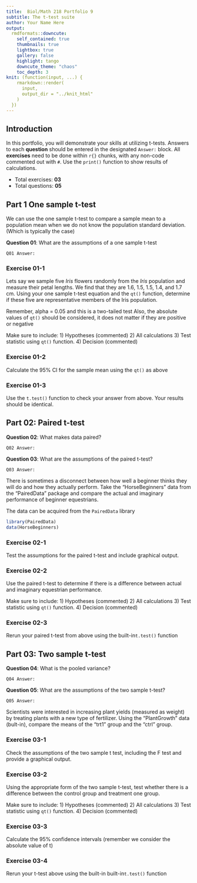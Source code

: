 ```yaml
---
title:  Biol/Math 218 Portfolio 9
subtitle: The t-test suite
author: Your Name Here
output:
  rmdformats::downcute:
    self_contained: true
    thumbnails: true
    lightbox: true
    gallery: false
    highlight: tango
    downcute_theme: "chaos"
    toc_depth: 3
knit: (function(input, ...) {
    rmarkdown::render(
      input,
      output_dir = "../knit_html"
    )
  })
---
```


## Introduction 
In this portfolio, you will demonstrate your skills at utilizing t-tests.
Answers to each **question** should be entered in the 
designated `Answer:` block. All **exercises** need to be done within `r{}` chunks, with any 
non-code commented out with `#`. Use the `print()` function to show results of calculations.

- Total exercises: **03**
- Total questions: **05**

## Part 1 One sample t-test 

We can use the one sample t-test to compare a sample mean to a population mean when
we do not know the population standard deviation. (Which is typically the case)

**Question 01**: What are the assumptions of a one sample t-test

`Q01 Answer:`

### Exercise 01-1
Lets say we sample five *Iris* flowers randomly from the *Iris* population and 
measure their petal lengths. We find that they are 1.6, 1.5, 1.5, 1.4, and 1.7
cm. Using your one sample t-test equation and the `qt()` function, 
determine if these five are representative members of the Iris population. 

Remember, alpha = 0.05 and this is a two-tailed test
Also, the absolute values of `qt()` should be considered, it does not matter
if they are positive or negative

Make sure to include:
1) Hypotheses (commented)
2) All calculations
3) Test statistic using `qt()` function. 
4) Decision (commented)

### Exercise 01-2

Calculate the 95% CI for the sample mean using the `qt()` as above

### Exercise 01-3
Use the `t.test()` function to check your answer from above. Your 
results should be identical.

## Part 02: Paired t-test

**Question 02**: What makes data paired?

`Q02 Answer:`

**Question 03**: What are the assumptions of the paired t-test?

`Q03 Answer:`

There is sometimes a disconnect between how well a beginner thinks they will do and how 
they actually perform. Take the "HorseBeginners" data 
from the "PairedData" package and compare the actual and imaginary performance of 
beginner equestrians. 


The data can be acquired from the `PairedData` library
```r
library(PairedData)
data(HorseBeginners)
```

### Exercise 02-1
Test the assumptions for the paired t-test and include graphical output.

### Exercise 02-2
Use the paired t-test to determine if there is a difference between
actual and imaginary equestrian performance.

Make sure to include:
1) Hypotheses (commented)
2) All calculations
3) Test statistic using `qt()` function. 
4) Decision (commented)

### Exercise 02-3
Rerun your paired t-test from above using the built-in`t.test()` function

## Part 03: Two sample t-test

**Question 04**: What is the pooled variance?

`Q04 Answer:`

**Question 05**: What are the assumptions of the two sample t-test?

`Q05 Answer:`

Scientists were interested in increasing plant yields (measured as weight) by treating 
plants with a new type of fertilizer. Using the "PlantGrowth" 
data (bult-in), compare the means of the "trt1" group and the "ctrl" group. 

### Exercise 03-1
Check the assumptions of the two sample t test, including the F test and
provide a graphical output.

### Exercise 03-2
Using the appropriate form of the two sample t-test, test whether there is a
difference between the control group and treatment one group.

Make sure to include:
1) Hypotheses (commented)
2) All calculations
3) Test statistic using `qt()` function. 
4) Decision (commented)

### Exercise 03-3
Calculate the 95% confidence intervals (remember we consider the absolute value of t)

### Exercise 03-4
Rerun your t-test above using the built-in built-in`t.test()` function
